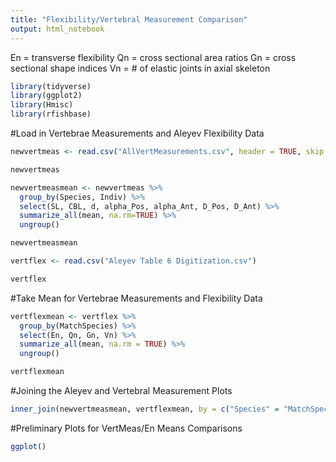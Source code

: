 ```yaml
---
title: "Flexibility/Vertebral Measurement Comparison"
output: html_notebook
---
```


En = transverse flexibility
Qn = cross sectional area ratios
Gn = cross sectional shape indices
Vn = # of elastic joints in axial skeleton

```r
library(tidyverse)
library(ggplot2)
library(Hmisc)
library(rfishbase)
```

#Load in Vertebrae Measurements and Aleyev Flexibility Data
```r
newvertmeas <- read.csv("AllVertMeasurements.csv", header = TRUE, skip = 1)

newvertmeas
```

```r
newvertmeasmean <- newvertmeas %>%
  group_by(Species, Indiv) %>%
  select(SL, CBL, d, alpha_Pos, alpha_Ant, D_Pos, D_Ant) %>%
  summarize_all(mean, na.rm=TRUE) %>%
  ungroup()

newvertmeasmean
```


```r
vertflex <- read.csv("Aleyev Table 6 Digitization.csv")

vertflex
```

#Take Mean for Vertebrae Measurements and Flexibility Data
```r
vertflexmean <- vertflex %>%
  group_by(MatchSpecies) %>% 
  select(En, Qn, Gn, Vn) %>%
  summarize_all(mean, na.rm = TRUE) %>%
  ungroup()

vertflexmean
```

#Joining the Aleyev and Vertebral Measurement Plots 
```r
inner_join(newvertmeasmean, vertflexmean, by = c("Species" = "MatchSpecies"))
```


#Preliminary Plots for VertMeas/En Means Comparisons
```r
ggplot()
```






